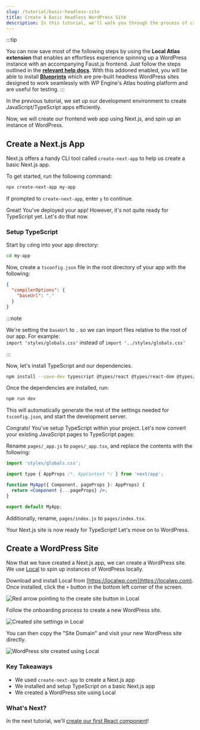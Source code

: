 ```yaml
---
slug: /tutorial/basic-headless-site
title: Create A Basic Headless WordPress Site
description: In this tutorial, we'll walk you through the process of creating a basic headless WordPress site using Next.js and Local.
---
```


:::tip

You can now save most of the following steps by using the **Local Atlas extension** that enables an effortless experience spinning up a WordPress instance with an accompanying Faust.js frontend.
Just follow the steps outlined in the [**relevant help docs**](https://localwp.com/help-docs/local-add-ons-help/using-the-atlas-headless-wp-add-on/).
With this addoned enabled, you will be able to install [**Blueprints**](https://localwp.com/help-docs/local-add-ons-help/what-are-atlas-blueprints/)
which are pre-built headless WordPress sites designed to work seamlessly with WP Engine's Atlas hosting platform and are useful for testing.
:::

In the previous tutorial, we set up our development environment to create JavaScript/TypeScript apps efficiently.

Now, we will create our frontend web app using Next.js, and spin up an instance of WordPress.

## Create a Next.js App

Next.js offers a handy CLI tool called `create-next-app` to help us create a basic Next.js app.

To get started, run the following command:

```bash
npx create-next-app my-app
```

If prompted to `create-next-app`, enter `y` to continue.

Great! You've deployed your app! However, it's not quite ready for TypeScript yet. Let's do that now.

### Setup TypeScript

Start by `cd`ing into your app directory:

```bash
cd my-app
```

Now, create a `tsconfig.json` file in the root directory of your app with the following:

```json
{
  "compilerOptions": {
    "baseUrl": "."
  }
}
```

:::note

We're setting the `baseUrl` to `.` so we can import files relative to the root of our app. For example: <br />
`import 'styles/globals.css'` instead of `import '../styles/globals.css'`

:::

Now, let's install TypeScript and our dependencies.

```bash
npm install --save-dev typescript @types/react @types/react-dom @types/node
```

Once the dependencies are installed, run:

```bash
npm run dev
```

This will automatically generate the rest of the settings needed for `tsconfig.json`, and start the development server.

Congrats! You've setup TypeScript within your project. Let's now convert your existing JavaScript pages to TypeScript pages:

Rename `pages/_app.js` to `pages/_app.tsx`, and replace the contents with the following:

```jsx title=_app.tsx
import 'styles/globals.css';

import type { AppProps /*, AppContext */ } from 'next/app';

function MyApp({ Component, pageProps }: AppProps) {
  return <Component {...pageProps} />;
}

export default MyApp;
```

Additionally, rename, `pages/index.js` to `pages/index.tsx`.

Your Next.js site is now ready for TypeScript! Let's move on to WordPress.

## Create a WordPress Site

Now that we have created a Next.js app, we can create a WordPress site. We use [Local](https://localwp.com) to spin up instances of WordPress locally.

Download and install Local from [https://localwp.com](https://localwp.com). Once installed, click the `+` button in the bottom left corner of the screen.

<img
  src="/docs/img/localwp-create-site.png"
  alt="Red arrow pointing to the create site button in Local"
/>

Follow the onboarding process to create a new WordPress site.

<img
  src="/docs/img/localwp-site-created.png"
  alt="Created site settings in Local"
/>

You can then copy the "Site Domain" and visit your new WordPress site directly.

<img
  src="/docs/img/localwp-site-created-preview.png"
  alt="WordPress site created using Local"
/>

### Key Takeaways

- We used `create-next-app` to create a Next.js app
- We installed and setup TypeScript on a basic Next.js app
- We created a WordPress site using Local

### What's Next?

In the next tutorial, we'll [create our first React component](./first-react-component)!
